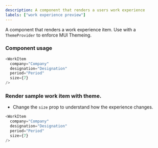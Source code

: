```yaml
---
description: A component that renders a users work experience
labels: ["work experience preview"]
---
```



A component that renders a work experience item.
Use with a `ThemeProvider` to enforce MUI Themeing.

### Component usage

```js
<WorkItem
  company="Company"
  designation="Designation"
  period="Period"
  size={7}
/>
```

### Render sample work item with theme.

- Change the `size` prop to understand how the experience changes.

```js live
<WorkItem
  company="Company"
  designation="Designation"
  period="Period"
  size={7}
/>
```
